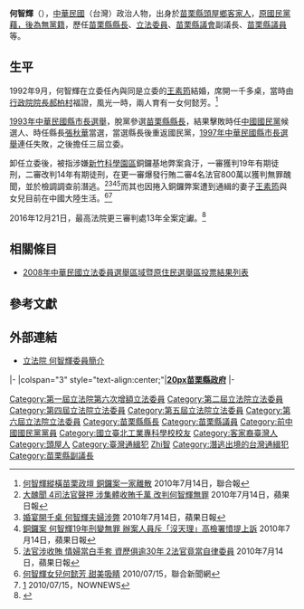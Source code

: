 {{Infobox_officeholder
| name = 何智輝
| image name =
| width = 
| nationality = {{ROC}}
| now = 中華民國（台灣）政治人物  
| period = 
| office2 = [[File:Flag_of_Miaoli_County.svg|25px]][[苗栗縣|苗栗縣]]第8任[[苗栗縣縣長|縣長]]
| term_start2 = 1993年12月20日
| term_end2 = 1997年12月20日
| Sex = 男 
| different name = 何兩成
| Native place = {{ROC}}[[臺灣省|臺灣省]][[苗栗縣|苗栗縣]]
| date of birth = {{Birth date and age|1950|4|17}}<br>{{ROC}}[[臺灣省|臺灣省]][[新竹縣|新竹縣]][[竹南郡|竹南區]][[頭屋鄉|頭屋鄉]](今[[苗栗縣|苗栗縣]][[頭屋鄉|頭屋鄉]])
| party = {{KMT}}→{{Nonp}}
| place of birth = 
| educate = 
*[[臺北工專|臺北工專]]畢業<br><span style="color: blue;">(1982年)</span>
*[[國立臺北科技大學|國立臺北科技大學]]工程系畢業
*國立台北科技大學生產系統管研所碩士
| past = 
*苗栗縣議會（第十一屆）副議長<br><span style="color: blue;">(1986年-1990年)</span>
*立法委員（第一屆增額）<br><span style="color: blue;">(1990年-1993年)</span>
*立法委員（第二屆）<br><span style="color: blue;">(1993年)</span>
*[[File:Flag_of_Miaoli_County.svg|25px]]苗栗縣第12屆縣長<br><span style="color: blue;">(1993年12月20日-1997年12月20日)</span>
*立法委員（第四屆）<br><span style="color: blue;">(1999年-2002年)</span>
*立法委員（第五屆）<br><span style="color: blue;">(2002年-2005年)</span>
*立法委員（第六屆）<br><span style="color: blue;">(2005年-2008年)</span>
*苗栗縣美術協會理事長
*苗栗縣工業會理事長
*全國工業總會常務理事
*海峽兩岸經貿協會會長（海聯會）
*中國國民黨中央政策會副執行長
*中國國民黨立法院黨團書記長
*臺北科技大學全國校友總會副會長
*臺北科技大學苗栗校友會會長
*宗親會理事長
*義交大隊長
*紅十字會長
*中國童軍理事長
*生態保育協會顧問
*救難協會名譽理事長
*世界客屬總會常務理事
*跆拳道委員會主任委員
*育達商業大學講師
*國立聯合大學講師
}}
'''何智輝'''（{{bd|1950年|4月17日|catIdx=H}}），[[中華民國|中華民國]]（台灣）政治人物，出身於[[苗栗縣|苗栗縣]][[頭屋鄉|頭屋鄉]][[客家人|客家人]]，[[原國民黨藉，後為無黨籍|原國民黨藉，後為無黨籍]]，歷任[[苗栗縣縣長|苗栗縣縣長]]、[[立法委員|立法委員]]、[[苗栗縣議會|苗栗縣議會]]副議長、[[苗栗縣議員|苗栗縣議員]]等。

== 生平 ==
1992年9月，何智輝在立委任內與同是立委的[[王素筠|王素筠]]結婚，席開一千多桌，當時由[[行政院院長|行政院院長]][[郝柏村|郝柏村]]福證，風光一時，兩人育有一女何懿芳。<ref>[http://udn.com/NEWS/NATIONAL/NATS6/5723441.shtml 何智輝縱橫苗栗政壇 銅鑼案一家離散] {{Wayback|url=http://udn.com/NEWS/NATIONAL/NATS6/5723441.shtml |date=20100717041353 }} 2010年7月14日，聯合報</ref>

[[1993年中華民國縣市長選舉|1993年中華民國縣市長選舉]]，脫黨參選[[苗栗縣縣長|苗栗縣縣長]]，結果擊敗時任[[中國國民黨|中國國民黨]]候選人、時任縣長[[張秋華|張秋華]]當選，當選縣長後重返國民黨，[[1997年中華民國縣市長選舉|1997年中華民國縣市長選舉]]連任失敗，之後擔任三屆立委。

卸任立委後，被指涉嫌[[新竹科學園區|新竹科學園區]]銅鑼基地弊案貪汙，一審獲判19年有期徒刑，二審改判14年有期徒刑，在更一審爆發行賄二審4名法官800萬以獲判無罪醜聞，並於檢調調查前潛逃。<ref>[http://tw.nextmedia.com/applenews/article/art_id/32659417/IssueID/20100714 大醜聞 4司法官聲押 涉集體收賄千萬 改判何智輝無罪] {{Wayback|url=http://tw.nextmedia.com/applenews/article/art_id/32659417/IssueID/20100714 |date=20100716205433 }} 2010年7月14日，蘋果日報</ref><ref>[http://tw.nextmedia.com/applenews/article/art_id/32659468/IssueID/20100714 婚宴開千桌 何智輝夫婦涉弊] {{Wayback|url=http://tw.nextmedia.com/applenews/article/art_id/32659468/IssueID/20100714 |date=20100716191521 }} 2010年7月14日，蘋果日報</ref><ref>[http://tw.nextmedia.com/applenews/article/art_id/32659472/IssueID/20100714 銅鑼案 何智輝19年刑變無罪 辦案人員斥「沒天理」高檢署憤提上訴] {{Wayback|url=http://tw.nextmedia.com/applenews/article/art_id/32659472/IssueID/20100714 |date=20100717030611 }} 2010年7月14日，蘋果日報</ref><ref>[http://tw.nextmedia.com/applenews/article/art_id/32659448/IssueID/20100714 法官涉收賄 情婦當白手套 資歷俱逾30年 2法官竟當自律委員] {{Wayback|url=http://tw.nextmedia.com/applenews/article/art_id/32659448/IssueID/20100714 |date=20100716202102 }} 2010年7月14日，蘋果日報</ref>而其也因捲入銅鑼弊案遭到通緝的妻子[[王素筠|王素筠]]與女兒目前在中國大陸生活。<ref>[http://udn.com/NEWS/NATIONAL/NATS6/5726232.shtml 何智輝女兒何懿芳 甜美吸睛] {{Wayback|url=http://udn.com/NEWS/NATIONAL/NATS6/5726232.shtml |date=20100727134533 }} 2010/07/15，聯合新聞網</ref><ref>[http://www.nownews.com/2010/07/15/138-2625980.htm] {{Wayback|url=http://www.nownews.com/2010/07/15/138-2625980.htm |date=20100717015632 }} 2010/07/15，NOWNEWS</ref>

2016年12月21日，最高法院更三審判處13年全案定讞。<ref>{{Cite web |url=http://www.chinatimes.com/realtimenews/20161221004562-260402 |title=銅鑼基地弊案 前苗縣長何智輝行賄法官判13年定讞 |accessdate=2016-12-23 |archive-date=2019-05-02 |archive-url=https://web.archive.org/web/20190502220748/https://www.chinatimes.com/realtimenews/20161221004562-260402 |dead-url=no }}</ref>

== 相關條目 ==
* [[2008年中華民國立法委員選舉區域暨原住民選舉區投票結果列表|2008年中華民國立法委員選舉區域暨原住民選舉區投票結果列表]]

==參考文獻==
 {{reflist|1}}

==外部連結==
*[http://www.ly.gov.tw/ly/01_introduce/0103_leg/leg_main/leg_ver01_01.jsp?ItemNO=01030100&lgno=00023&stage=6 立法院 何智輝委員簡介] {{Wayback|url=http://www.ly.gov.tw/ly/01_introduce/0103_leg/leg_main/leg_ver01_01.jsp?ItemNO=01030100&lgno=00023&stage=6 |date=20080502192124 }}

{{start box}}
{{s-gov|roc}}
|-
|colspan="3" style="text-align:center;"|'''[[file:Emblem_of_Miaoli_County.svg|20px]][[苗栗縣政府|苗栗縣政府]]'''
|-
{{s-before|[[張秋華|張秋華]]}}
{{s-title|[[苗栗縣縣長|苗栗縣縣長]]<br><small>第十二屆<br>1993年12月20日－1997年12月20日}}
{{s-after|[[傅學鵬|傅學鵬]]}}
{{end box}}
{{中華民國第五屆立法委員}}
{{中華民國第4屆立法委員}}
{{中華民國第2屆立法委員}}

{{DEFAULTSORT:He何}}
[[Category:第一屆立法院第六次增額立法委員|Category:第一屆立法院第六次增額立法委員]]
[[Category:第二屆立法院立法委員|Category:第二屆立法院立法委員]]
[[Category:第四屆立法院立法委員|Category:第四屆立法院立法委員]]
[[Category:第五屆立法院立法委員|Category:第五屆立法院立法委員]]
[[Category:第六屆立法院立法委員|Category:第六屆立法院立法委員]]
[[Category:苗栗縣縣長|Category:苗栗縣縣長]]
[[Category:苗栗縣議員|Category:苗栗縣議員]]
[[Category:前中國國民黨黨員|Category:前中國國民黨黨員]]
[[Category:國立臺北工業專科學校校友|Category:國立臺北工業專科學校校友]]
[[Category:客家裔臺灣人|Category:客家裔臺灣人]]
[[Category:頭屋人|Category:頭屋人]]
[[Category:臺灣通緝犯|Category:臺灣通緝犯]]
[[Category:何姓|Zhi智]]
[[Category:潛逃出境的台灣通緝犯|Category:潛逃出境的台灣通緝犯]]
[[Category:苗栗縣副議長|Category:苗栗縣副議長]]